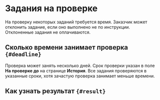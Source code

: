 # Задания на проверке

На проверку некоторых заданий требуется время. Заказчик может отклонить задание, если оно выполнено не по инструкции. Отклоненные задания не оплачиваются.

## Сколько времени занимает проверка `{#deadline}`
Проверка может занять несколько дней. Срок проверки указан в поле **На проверке до** на странице **История**. Все задания проверяются в указанные сроки, хотя зачастую проверка занимает меньше времени.

## Как узнать результат `{#result}`